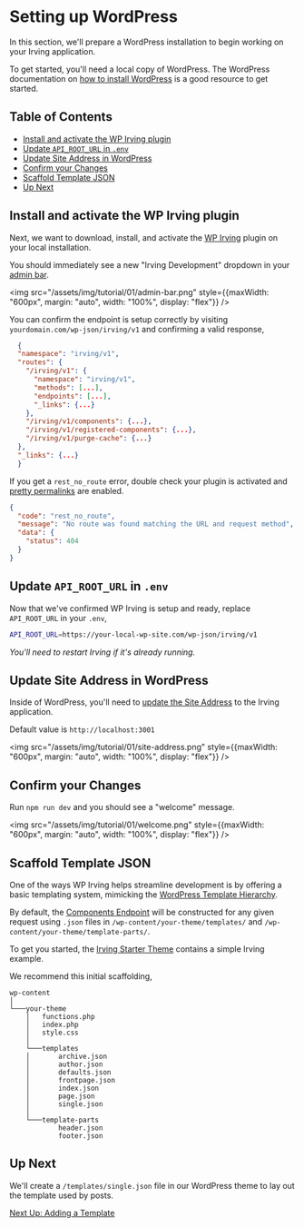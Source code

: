 <Meta title="Tutorial|Setting up WordPress" />

# Setting up WordPress
In this section, we'll prepare a WordPress installation to begin working on your Irving application.

To get started, you'll need a local copy of WordPress. The WordPress documentation on [how to install WordPress](https://wordpress.org/support/article/how-to-install-wordpress/) is a good resource to get started.

## Table of Contents
* [Install and activate the WP Irving plugin](?path=/docs/tutorial-setting-up-wordpress--page#install-and-activate-the-wp-irving-plugin)
* [Update `API_ROOT_URL` in `.env`](?path=/docs/tutorial-setting-up-wordpress--page#update-api_root_url-in-env)
* [Update Site Address in WordPress](?path=/docs/tutorial-setting-up-wordpress--page#update-site-address-in-wordpress)
* [Confirm your Changes](?path=/docs/tutorial-setting-up-wordpress--page#confirm-your-changes)
* [Scaffold Template JSON](?path=/docs/tutorial-setting-up-wordpress--page#scaffold-template-json)
* [Up Next](?path=/docs/tutorial-setting-up-wordpress--page#up-next)

## Install and activate the WP Irving plugin
Next, we want to download, install, and activate the [WP Irving](https://github.com/alleyinteractive/wp-irving) plugin on your local installation.

You should immediately see a new "Irving Development" dropdown in your [admin bar](http://localhost:6006/?path=/docs/packages-wordpress--page#admin-bar).

<img src="/assets/img/tutorial/01/admin-bar.png" style={{maxWidth: "600px", margin: "auto", width: "100%", display: "flex"}} />

You can confirm the endpoint is setup correctly by visiting `yourdomain.com/wp-json/irving/v1` and confirming a valid response,
```json
  {
  "namespace": "irving/v1",
  "routes": {
    "/irving/v1": {
      "namespace": "irving/v1",
      "methods": [...],
      "endpoints": [...],
      "_links": {...}
    },
    "/irving/v1/components": {...},
    "/irving/v1/registered-components": {...},
    "/irving/v1/purge-cache": {...}
  },
  "_links": {...}
  }
```


If you get a `rest_no_route` error, double check your plugin is activated and [pretty permalinks](https://wordpress.org/support/article/using-permalinks/) are enabled.

```json
{
  "code": "rest_no_route",
  "message": "No route was found matching the URL and request method",
  "data": {
    "status": 404
  }
}
```

## Update `API_ROOT_URL` in `.env`
Now that we've confirmed WP Irving is setup and ready, replace `API_ROOT_URL` in your `.env`,

```bash
API_ROOT_URL=https://your-local-wp-site.com/wp-json/irving/v1
```

_You'll need to restart Irving if it's already running._

## Update Site Address in WordPress
Inside of WordPress, you'll need to [update the Site Address](https://wordpress.org/support/article/changing-the-site-url/) to the Irving application.

Default value is `http://localhost:3001`

<img src="/assets/img/tutorial/01/site-address.png" style={{maxWidth: "600px", margin: "auto", width: "100%", display: "flex"}} />

## Confirm your Changes
Run `npm run dev` and you should see a "welcome" message.

<img src="/assets/img/tutorial/01/welcome.png" style={{maxWidth: "600px", margin: "auto", width: "100%", display: "flex"}} />

## Scaffold Template JSON
One of the ways WP Irving helps streamline development is by offering a basic templating system, mimicking the [WordPress Template Hierarchy](https://developer.wordpress.org/themes/basics/template-hierarchy/).

By default, the [Components Endpoint](?path=/docs/components-components-endpoint--page) will be constructed for any given request using `.json` files in `/wp-content/your-theme/templates/` and `/wp-content/your-theme/template-parts/`.

To get you started, the [Irving Starter Theme](https://github.com/alleyinteractive/irving-starter-theme) contains a simple Irving example.

We recommend this initial scaffolding,

```
wp-content
│
└───your-theme
    │   functions.php
    │   index.php
    │   style.css
    │
    └───templates
    │       archive.json
    │       author.json
    │       defaults.json
    │       frontpage.json
    │       index.json
    │       page.json
    │       single.json
    │
    └───template-parts
            header.json
            footer.json
```

## Up Next
We'll create a `/templates/single.json` file in our WordPress theme to lay out the template used by posts.

[Next Up: Adding a Template](?path=/docs/tutorial-adding-a-template--page)
